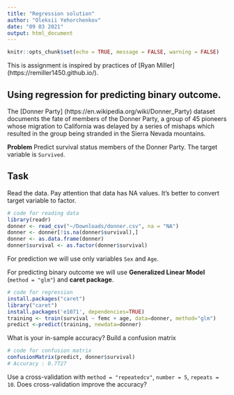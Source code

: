 ```yaml
---
title: "Regression solution"
author: "Oleksii Yehorchenkov"
date: "09 03 2021"
output: html_document
---
```


```r
knitr::opts_chunk$set(echo = TRUE, message = FALSE, warning = FALSE)
```

This is assignment is inspired by practices of [Ryan Miller] (https://remiller1450.github.io/).

## Using regression for predicting binary outcome.

The [Donner Party] (https://en.wikipedia.org/wiki/Donner_Party) dataset documents the fate of members of the Donner Party, a group of 45 pioneers whose migration to California was delayed by a series of mishaps which resulted in the group being stranded in the Sierra Nevada mountains.

**Problem**
Predict survival status members of the Donner Party. The target variable is `Survived`.

## Task

Read the data. Pay attention that data has NA values. It's better to convert target variable to factor.
```r
# code for reading data
library(readr)
donner <- read_csv("~/Downloads/donner.csv", na = "NA")
donner <- donner[!is.na(donner$survival),]
donner <- as.data.frame(donner)
donner$survival <- as.factor(donner$survival)
```

For prediction we will use only variables `Sex` and `Age`. 

For predicting binary outcome we will use **Generalized Linear Model** (`method = "glm"`) and **caret package**. 

```r
# code for regression
install.packages("caret")
library("caret")
install.packages('e1071', dependencies=TRUE)
training <- train(survival ~ femc + age, data=donner, method="glm")
predict <-predict(training, newdata=donner)
```

What is your in-sample accuracy? Build a confusion matrix

```r
# code for confusion matrix
confusionMatrix(predict, donner$survival)
# Accuracy : 0.7727
```
Use a cross-validation with `method = "repeatedcv"`, `number = 5`, `repeats = 10`. Does cross-validation improve the accuracy?


